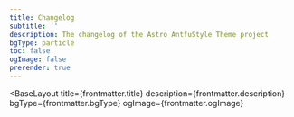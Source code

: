 ```yaml
---
title: Changelog
subtitle: ''
description: The changelog of the Astro AntfuStyle Theme project
bgType: particle
toc: false
ogImage: false
prerender: true
---
```



<BaseLayout
  title={frontmatter.title}
  description={frontmatter.description}
  bgType={frontmatter.bgType}
  ogImage={frontmatter.ogImage}
>
  <TabbedLayout subtitle={frontmatter.subtitle}>
    <ListView pageToc={frontmatter.toc} collectionType="changelog" />
  </TabbedLayout>
</BaseLayout>
